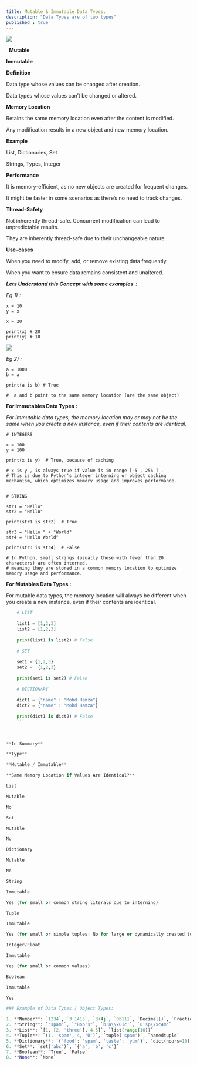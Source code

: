 ```yaml
---
title: Mutable & Immutable Data Types.
description: "Data Types are of two types"
published : true
---
```


![](https://i.postimg.cc/y62mgZLQ/mutable-and-immutable.jpg)

 
**Mutable**

**Immutable**

**Definition**

Data type whose values can be changed after creation.

Data types whose values can’t be changed or altered.

**Memory Location**

Retains the same memory location even after the content is modified.

Any modification results in a new object and new memory location.

**Example**

List, Dictionaries, Set

Strings, Types, Integer

**Performance**

It is memory-efficient, as no new objects are created for frequent changes.

It might be faster in some scenarios as there’s no need to track changes.

**Thread-Safety**

Not inherently thread-safe. Concurrent modification can lead to unpredictable results.

They are inherently thread-safe due to their unchangeable nature.

**Use-cases**

When you need to modify, add, or remove existing data frequently.

When you want to ensure data remains consistent and unaltered.

**_Lets Understand this Concept with some examples  :_** 

_Eg 1) :_ 

    x = 10 
    y = x 
    
    x = 20
    
    print(x) # 20
    print(y) # 10

![](https://res.cloudinary.com/dkkifg17t/image/upload/v1735135070/Documentarium/Python/ok5n2vfh9pnhaeus8ypf.jpg)

_Eg 2) :_ 

    a = 1000
    b = a
    
    print(a is b) # True
    
    #  a and b point to the same memory location (are the same object)

**For Immutables Data Types :**

_For immutable data types, the memory location may or may not be the same when you create a new instance, even if their contents are identical._

    # INTEGERS
    
    x = 100
    y = 100
    
    print(x is y)  # True, because of caching
    
    # x is y , is always true if value is in range [-5 , 256 ] . 
    # This is due to Python's integer interning or object caching mechanism, which optimizes memory usage and improves performance.
    
    
    # STRING 
    
    str1 = "Hello"
    str2 = "Hello"
    
    print(str1 is str2)  # True
    
    str3 = "Hello " + "World"
    str4 = "Hello World"
    
    print(str3 is str4)  # False
    
    # In Python, small strings (usually those with fewer than 20 characters) are often interned, 
    # meaning they are stored in a common memory location to optimize memory usage and performance.
    

**For Mutables Data Types :**

For mutable data types, the memory location will always be different when you create a new instance, even if their contents are identical.

```python
    # LIST
    
    list1 = [1,2,3]
    list2 = [1,2,3]
    
    print(list1 is list2) # False
    
    # SET
    
    set1 = {1,2,3}
    set2 =  {1,2,3}
    
    print(set1 is set2) # False
    
    # DICTIONARY 
    
    dict1 = {"name" : "Mohd Hamza"}
    dict2 = {"name" : "Mohd Hamza"}
    
    print(dict1 is dict2) # False
    ```
    
    

**In Summary**

**Type**

**Mutable / Immutable**

**Same Memory Location if Values Are Identical?**

List

Mutable

No

Set

Mutable

No

Dictionary

Mutable

No

String

Immutable

Yes (for small or common string literals due to interning)

Tuple

Immutable

Yes (for small or simple tuples; No for large or dynamically created tuples)

Integer/Float

Immutable

Yes (for small or common values)

Boolean

Immutable

Yes

### Example of Data Types / Object Types:

1. **Number**: `1234`, `3.1415`, `3+4j`, `0b111`, `Decimal()`, `Fraction()`
2. **String**: `'spam'`, `"Bob's"`, `b'a\\x01c'`, `u'sp\\xc4m'`
3. **List**: `[1, [2, 'three'], 4.5]`, `list(range(10))`
4. **Tuple**: `(1, 'spam', 4, 'U')`, `tuple('spam')`, `namedtuple`
5. **Dictionary**: `{'food': 'spam', 'taste': 'yum'}`, `dict(hours=10)`
6. **Set**: `set('abc')`, `{'a', 'b', 'c'}`
7. **Boolean**: `True`, `False`
8. **None**: `None`
